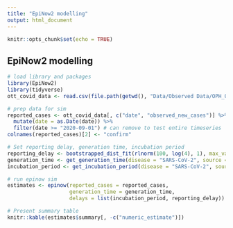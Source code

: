 ```yaml
---
title: "EpiNow2 modelling"
output: html_document
---
```


```r
knitr::opts_chunk$set(echo = TRUE)
```

## EpiNow2 modelling

```r
# load library and packages
library(EpiNow2)
library(tidyverse)
ott_covid_data <- read.csv(file.path(getwd(), "Data/Observed Data/OPH_Observed_COVID_Data.csv"))
```

```r
# prep data for sim
reported_cases <- ott_covid_data[, c("date", "observed_new_cases")] %>%
  mutate(date = as.Date(date)) %>%
  filter(date >= "2020-09-01") # can remove to test entire timeseries
colnames(reported_cases)[2] <- "confirm"

# Set reporting delay, generation time, incubation period
reporting_delay <- bootstrapped_dist_fit(rlnorm(100, log(4), 1), max_value = 30)
generation_time <- get_generation_time(disease = "SARS-CoV-2", source = "ganyani")
incubation_period <- get_incubation_period(disease = "SARS-CoV-2", source = "lauer")
```

```r
# run epinow sim
estimates <- epinow(reported_cases = reported_cases, 
                    generation_time = generation_time,
                    delays = list(incubation_period, reporting_delay))
```

```r
# Present summary table
knitr::kable(estimates$summary[, -c("numeric_estimate")])
```